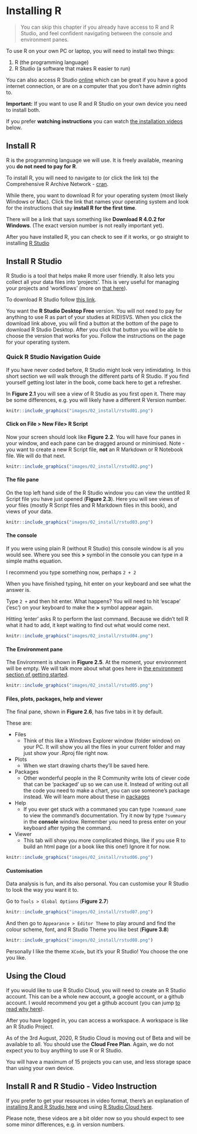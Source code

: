 # Installing R {#install}

> You can skip this chapter if you already have access to R and R Studio, and feel confident navigating between the console and environment panes.


To use R on your own PC or laptop, you will need to install two things:

1. R (the programming language)
2. R Studio (a software that makes R easier to run)

You can also access R Studio [online](#install_rsc) which can be great if you have a good internet connection, or are on a computer that you don't have admin rights to. 

**Important:** If you want to use R and R Studio on your own device you need to install both.

If you prefer **watching instructions** you can watch [the installation videos](#install_vids) below.


## Install R {#install_r}
R is the programming language we will use. It is freely available, meaning you **do not need to pay for R**.

To install R, you will need to navigate to (or click the link to) the Comprehensive R Archive Network - [cran](https://cran.r-project.org/).

While there, you want to download R for your operating system (most likely Windows or Mac). Click the link that names your operating system and look for the instructions that say **install R for the first time**.

There will be a link that says something like **Download R 4.0.2 for Windows**. (The exact version number is not really important yet).

After you have installed R, you can check to see if it works, or go straight to installing [R Studio](#install_rs)




## Install R Studio {#install_rs}
R Studio is a tool that helps make R more user friendly. It also lets you collect all your data files into 'projects'. This is very useful for managing your projects and 'workflows' (more on [that here](#workflows)).

To download R Studio follow [this link](https://rstudio.com/products/rstudio/download/?utm_source=downloadrstudio&utm_medium=Site&utm_campaign=home-hero-cta).

You want the **R Studio Desktop Free** version. You will not need to pay for anything to use R as part of your studies at R(D)SVS. When you click the download link above, you will find a button at the bottom of the page to download R Studio Desktop. After you click that button you will be able to choose the version that works for you. Follow the instructions on the page for your operating system. 

### Quick R Studio Navigation Guide {#navigate_rs}
If you have never coded before, R Studio might look very intimidating. In this short section we will walk through the different parts of R Studio. If you find yourself getting lost later in the book, come back here to get a refresher.

In **Figure 2.1** you will see a view of R Studio as you first open it. There may be some differences, e.g. you will likely have a different R Version number. 



```r

knitr::include_graphics("images/02_install/rstud01.png")

```

#### Click on File > New File> R Script

Now your screen should look like **Figure 2.2**. You will have four panes in your window, and each pane can be dragged around or minimised. Note - you want to create a new R Script file, **not** an R Markdown or R Notebook file. We will do that next. 

```r

knitr::include_graphics("images/02_install/rstud02.png")

```

#### The file pane

On the top left hand side of the R Studio window you can view the untitled R Script file you have just opened (**Figure 2.3**). Here you will see views of your files (mostly R Script files and R Markdown files in this book), and views of your data.

```r

knitr::include_graphics("images/02_install/rstud03.png")

```


#### The console

If you were using plain R (without R Studio) this console window is all you would see. Where you see this **>** symbol in the console you can type in a simple maths equation.

I recommend you type something now, perhaps `2 + 2`

When you have finished typing, hit enter on your keyboard and see what the answer is. 

Type `2 + ` and then hit enter. What happens? You will need to hit 'escape' ('esc') on your keyboard to make the **>** symbol appear again. 

Hitting 'enter' asks R to perform the last command. Because we didn't tell R what it had to add, it kept waiting to find out what would come next.


```r

knitr::include_graphics("images/02_install/rstud04.png")

```


#### The Environment pane

The Environment is shown in **Figure 2.5**. At the moment, your environment will be empty. We will talk more about what goes here in [the environment section of getting started](#environment).



```r

knitr::include_graphics("images/02_install/rstud05.png")

```

#### Files, plots, packages, help and viewer

The final pane, shown in **Figure 2.6**, has five tabs in it by default. 

These are:

* Files
  + Think of this like a Windows Explorer window (folder window) on your PC. It will show you all the files in your current folder and may just show your .Rproj file right now.

* Plots
  + When we start drawing charts they'll be saved here. 
 
* Packages
  + Other wonderful people in the R Community write lots of clever code that can be 'packaged' up so we can use it. Instead of writing out all the code you need to make a chart, you can use someone's package instead. We will learn more about these in [packages](#packages)
 
* Help
  + If you ever get stuck with a commaned you can type `?command_name` to view the command's documentation. Try it now by type `?summary` in the **console** window. Remember you need to press enter on your keyboard after typing the command. 
 
* Viewer
  + This tab will show you more complicated things, like if you use R to build an html page (or a book like this one!) Ignore it for now. 



```r

knitr::include_graphics("images/02_install/rstud06.png")

```


#### Customisation


Data analysis is fun, and its also personal. You can customise your R Studio to look the way you want it to. 

Go to `Tools > Global Options` (**Figure 2.7**)



```r

knitr::include_graphics("images/02_install/rstud07.png")

```

And then go to `Appearance > Editor Theme` to play around and find the colour scheme, font, and R Studio Theme you like best (**Figure 3.8**)

```r

knitr::include_graphics("images/02_install/rstud08.png")

```

Personally I like the theme `XCode`, but it's your R Studio! You choose the one you like.


## Using the Cloud {#install_rsc}
If you would like to use R Studio Cloud, you will need to create an R Studio account. This can be a whole new account, a google account, or a github account. I would recommend you get a github account (you can jump [to read why here](#github)).

After you have logged in, you can access a workspace. A workspace is like an R Studio Project. 

As of the 3rd August, 2020, R Studio Cloud is moving out of Beta and will be available to all. You should use the **Cloud Free Plan**. Again, we do not expect you to buy anything to use R or R Studio. 

You will have a maximum of 15 projects you can use, and less storage space than using your own device. 

## Install R and R Studio - Video Instruction {#install_vids}
If you prefer to get your resources in video format, there's an explanation of [installing R and R Studio here](https://media.ed.ac.uk/media/R+ConversationsA+Installing+R+and+R+Studio/1_q0mdj8mk/104843251) and using [R Studio Cloud here](https://media.ed.ac.uk/media/R+ConversationsA+R+Studio+Online/1_ex8u0oj7/112983051).

Please note, these videos are a bit older now so you should expect to see some minor differences, e.g. in version numbers. 

